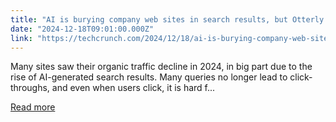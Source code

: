 ```yaml
---
title: "AI is burying company web sites in search results, but Otterly.AI thinks it can help"
date: "2024-12-18T09:01:00.000Z"
link: "https://techcrunch.com/2024/12/18/ai-is-burying-company-web-sites-in-search-results-but-otterly-ai-thinks-it-can-help/"
---
```


Many sites saw their organic traffic decline in 2024, in big part due to the rise of AI-generated search results. Many queries no longer lead to click-throughs, and even when users click, it is hard f...

[Read more](https://techcrunch.com/2024/12/18/ai-is-burying-company-web-sites-in-search-results-but-otterly-ai-thinks-it-can-help/)
